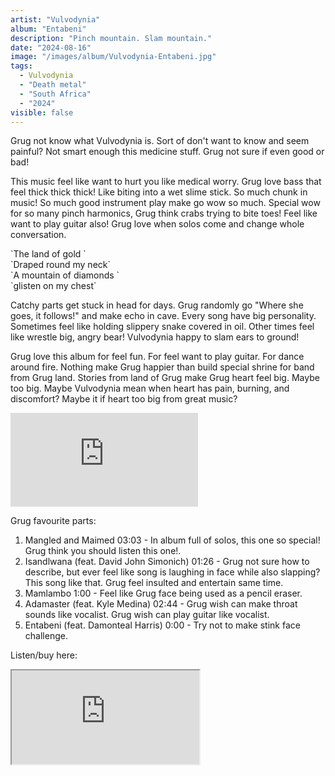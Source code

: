 ```yaml
---
artist: "Vulvodynia"
album: "Entabeni"
description: "Pinch mountain. Slam mountain."
date: "2024-08-16"
image: "/images/album/Vulvodynia-Entabeni.jpg"
tags:
  - Vulvodynia
  - "Death metal"
  - "South Africa"
  - "2024"
visible: false
---
```


Grug not know what Vulvodynia is. Sort of don't want to know and seem painful? Not smart enough this medicine stuff. Grug not sure if even good or bad!

This music feel like want to hurt you like medical worry. Grug love bass that feel thick thick thick! Like biting into a wet slime stick. So much chunk in music! So much good instrument play make go wow so much. Special wow for so many pinch harmonics, Grug think crabs trying to bite toes! Feel like want to play guitar also! Grug love when solos come and change whole conversation.

<div className="text-center">
  `The land of gold ` <br />
  `Draped round my neck` <br />
  `A mountain of diamonds ` <br />
  `glisten on my chest`
</div>

Catchy parts get stuck in head for days. Grug randomly go "Where she goes, it follows!" and make echo in cave. Every song have big personality. Sometimes feel like holding slippery snake covered in oil. Other times feel like wrestle big, angry bear! Vulvodynia happy to slam ears to ground!

Grug love this album for feel fun. For feel want to play guitar. For dance around fire. Nothing make Grug happier than build special shrine for band from Grug land. Stories from land of Grug make Grug heart feel big. Maybe too big. Maybe Vulvodynia mean when heart has pain, burning, and discomfort? Maybe it if heart too big from great music?

<div class="embed-container">
  <iframe
    class="embed-video"
    src="https://www.youtube-nocookie.com/embed/IyJIezjtH4Q?si=QjSaUbIJlfBcdLHM"
    frameborder="0"
    allow="accelerometer; autoplay; clipboard-write; encrypted-media; gyroscope; picture-in-picture; web-share"
    allowfullscreen></iframe>
</div>

Grug favourite parts:

1. Mangled and Maimed 03:03 - In album full of solos, this one so special! Grug think you should listen this one!.
1. Isandlwana (feat. David John Simonich) 01:26 - Grug not sure how to describe, but ever feel like song is laughing in face while also slapping? This song like that. Grug feel insulted and entertain same time.
1. Mamlambo 1:00 - Feel like Grug face being used as a pencil eraser.
1. Adamaster (feat. Kyle Medina) 02:44 - Grug wish can make throat sounds like vocalist. Grug wish can play guitar like vocalist.
1. Entabeni (feat. Damonteal Harris) 0:00 - Try not to make stink face challenge.

Listen/buy here:

<iframe
  style={{ border: "0", width: "350px", height: "800px" }}
  src="https://bandcamp.com/EmbeddedPlayer/album=1752140213/size=large/bgcol=333333/linkcol=ffffff/transparent=true/"
  seamless>
  <a href="https://uniqueleaderrecords.bandcamp.com/album/entabeni">
    Entabeni by Vulvodynia
  </a>
</iframe>
